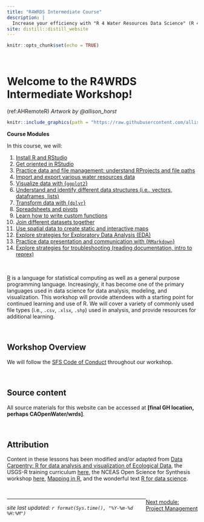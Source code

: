 ```yaml
---
title: "R4WRDS Intermediate Course"
description: |
  Increase your efficiency with "R 4 Water Resources Data Science" (R 4 WRDS).
site: distill::distill_website
---
```


```r
knitr::opts_chunk$set(echo = TRUE)
```
<style>
  .title{
    display: none;
  }
</style>

<br>


# Welcome to the R4WRDS Intermediate Workshop!

(ref:AHRemoteR) *Artwork by @allison_horst*

```r

knitr::include_graphics(path = "https://raw.githubusercontent.com/allisonhorst/stats-illustrations/master/rstats-artwork/monster_support.jpg")

```

:::obj

**Course Modules**

In this course, we will:

1. [Install R and RStudio](m_install_R.html)  
2. [Get oriented in RStudio](m_getting_started.html)  
3. [Practice data and file management: understand RProjects and file paths](m_project_management.html) 
4. [Import and export various water resources data](m_importing_and_exporting_data.html)   
5. [Visualize data with {`ggplot2`}](m_ggplot.html)   
6. [Understand and identify different data structures (i.e., vectors, dataframes, lists)](m_data_structures.html)    
7. [Transform data with {`dplyr`}](m_dplyr.html)    
8. [Spreadsheets and pivots](m_pivots.html)    
9. [Learn how to write custom functions](m_functions.html)  
10. [Join different datasets together](m_joins.html)  
11. [Use spatial data to create static and interactive maps](m_intro_mapmaking.html)  
12. [Explore strategies for Exploratory Data Analysis (EDA)](m_exploratory_DA.html)  
13. [Practice data presentation and communication with {`RMarkdown`}](m_intro_Rmarkdown.html)  
14. [Explore strategies for troubleshooting (reading documentation, intro to reprex)](m_troubleshooting.html)  


:::

<br>

[R](https://www.r-project.org/) is a language for statistical computing as well as a general purpose programming language. Increasingly, it has become one of the primary languages used in data science for data analysis, modeling, and visualization. This workshop will provide attendees with a starting point for continued learning and use of R. We will cover a variety of commonly used file types (i.e., `.csv`, `.xlsx`, `.shp`) used in analysis, and provide resources for additional learning.

<br>

## Workshop Overview

We will follow the [SFS Code of Conduct](https://freshwater-science.org/about/society-governance/code-of-conduct) throughout our workshop.


<br>

## Source content

All source materials for this website can be accessed at **[final GH location, perhaps CAOpenWater/wrds]**.

<br>

## Attribution

Content in these lessons has been modified and/or adapted from [Data Carpentry: R for data analysis and visualization of Ecological Data](https://datacarpentry.org/R-ecology-lesson/index.html), the USGS-R training curriculum [here](https://github.com/USGS-R/training-curriculum), the NCEAS Open Science for Synthesis workshop [here](https://nceas.github.io/oss-2017/index.html), [Mapping in R](https://ryanpeek.org/mapping-in-R-workshop/), and the wonderful text [R for data science](https://github.com/hadley/r4ds).

<br>

<link rel="stylesheet" href="https://maxcdn.bootstrapcdn.com/bootstrap/4.0.0/css/bootstrap.min.css" integrity="sha384-Gn5384xqQ1aoWXA+058RXPxPg6fy4IWvTNh0E263XmFcJlSAwiGgFAW/dAiS6JXm" crossorigin="anonymous">


<a href="m_project_management.html" class="btn btn-secondary" style="float: right;">Next module:<br> Project Management</a>  

---

*site last updated: ```r format(Sys.time(), "%Y-%m-%d %H:%M")```*
